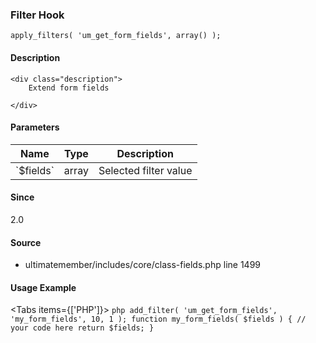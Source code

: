
<UMBreadCrumb type="filter"/>

### Filter Hook    
    
```
apply_filters( 'um_get_form_fields', array() );
```

#### Description
    <div class="description">
        Extend form fields
 
    </div>

#### Parameters
            
<table className="table-auto mt-2 border dark:border-gray-500 p-5 text-sm text-left">
<thead>
<tr>
<th  className="px-3">Name</th>
<th  className="px-3">Type</th>
<th  className="px-3">Description</th>
</tr>
</thead>
<tbody>
               <tr >
               <td className="px-3 py-2">`$fields`</td>
               <td className="px-3 py-2">array</td>
               <td className="px-3 py-2 text-sm">Selected filter value</td>
               </tr>
</tbody>
</table>

#### Since
<div class="description">
2.0
</div>

#### Source
  - <Link href="https://github.com/ultimatemember/ultimatemember/tree/2.5.0/includes/core/class-fields.php#L1499">ultimatemember/includes/core/class-fields.php</Link> <Link href="https://github.com/ultimatemember/ultimatemember/tree/2.5.0/includes/core/class-fields.php#L1499">line 1499</Link>



#### Usage Example

<Tabs items={['PHP']}>
    <Tab>
    ```php
    add_filter( 'um_get_form_fields', 'my_form_fields', 10, 1 );
 function my_form_fields( $fields ) {
     // your code here
     return $fields;
 }
    ```
    </Tab>
</Tabs>